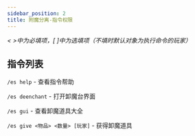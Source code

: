 ```yaml
---
sidebar_position: 2
title: 附魔分离-指令权限
---
```


*< >中为必填项，[ ]中为选填项（不填时默认对象为执行命令的玩家）*
## 指令列表
`/es help` - 查看指令帮助

`/es deenchant` - 打开卸魔台界面

`/es gui` - 查看卸魔道具大全

`/es give <物品> <数量> [玩家]` - 获得卸魔道具
